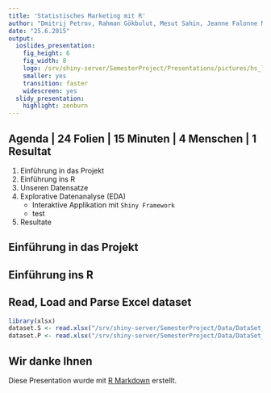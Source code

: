 ```yaml
---
title: 'Statistisches Marketing mit R'
author: "Dmitrij Petrov, Rahman Gökbulut, Mesut Sahin, Jeanne Falonne Magne Signe"
date: "25.6.2015"
output:
  ioslides_presentation:
    fig_height: 6
    fig_width: 8
    logo: /srv/shiny-server/SemesterProject/Presentations/pictures/hs_logo_besser.png
    smaller: yes
    transition: faster
    widescreen: yes
  slidy_presentation:
    highlight: zenburn
---
```


## Agenda | 24 Folien | 15 Minuten | 4 Menschen | 1 Resultat

1. Einführung in das Projekt
2. Einführung ins R
3. Unseren Datensatze
4. Explorative Datenanalyse (EDA)
    + Interaktive Applikation mit `Shiny Framework`
    + test
5. Resultate

## Einführung in das Projekt





## Einführung ins R




## Read, Load and Parse Excel dataset

```r
library(xlsx)
dataset.S <- read.xlsx("/srv/shiny-server/SemesterProject/Data/DataSet_01.xlsx", sheetIndex = 1, endRow=277)
dataset.P <- read.xlsx("/srv/shiny-server/SemesterProject/Data/DataSet_Product.xlsx", sheetIndex = 1, endRow=302)

```


## Wir danke Ihnen

Diese Presentation wurde mit [R Markdown](http://rmarkdown.rstudio.com/) erstellt.



